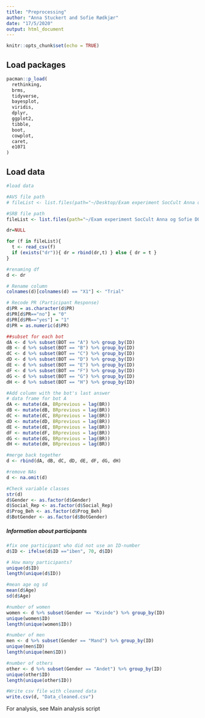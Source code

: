 ---
title: "Preprocessing"
author: "Anna Stuckert and Sofie Rødkjær"
date: "17/5/2020"
output: html_document
---

```{r setup, include=FALSE}
knitr::opts_chunk$set(echo = TRUE)
```
## Load packages
```{r cars}
pacman::p_load(
  rethinking,
  brms,
  tidyverse,
  bayesplot,
  viridis,
  dplyr, 
  ggplot2,
  tibble, 
  boot,
  cowplot,
  caret,
  e1071
)

```

## Load data

```{r pressure, echo=FALSE}
#load data

#AVS file path
# fileList <- list.files(path="~/Desktop/Exam experiment SocCult Anna og Sofie/Data_Virksomhedsprojekt2/",pattern='*.csv',full.names = TRUE)

#SRB file path
fileList <- list.files(path="~/Exam experiment SocCult Anna og Sofie DONE/Data_Virksomhedsprojekt/",pattern='*.csv',full.names = TRUE)

dr=NULL

for (f in fileList){
  t <- read_csv(f)
  if (exists("dr")){ dr = rbind(dr,t) } else { dr = t }
}

#renaming df
d <- dr

# Rename column
colnames(d)[colnames(d) == "X1"] <- "Trial"

# Recode PR (Participant Response)
d$PR = as.character(d$PR)
d$PR[d$PR=="no"] = "0"
d$PR[d$PR=="yes"] = "1"
d$PR = as.numeric(d$PR)

##subset for each bot
dA <- d %>% subset(BOT == "A") %>% group_by(ID)
dB <- d %>% subset(BOT == "B") %>% group_by(ID)
dC <- d %>% subset(BOT == "C") %>% group_by(ID)
dD <- d %>% subset(BOT == "D") %>% group_by(ID)
dE <- d %>% subset(BOT == "E") %>% group_by(ID)
dF <- d %>% subset(BOT == "F") %>% group_by(ID)
dG <- d %>% subset(BOT == "G") %>% group_by(ID)
dH <- d %>% subset(BOT == "H") %>% group_by(ID)

#Add column with the bot's last answer
# data frame for bot A
dA <- mutate(dA, BRprevious = lag(BR))
dB <- mutate(dB, BRprevious = lag(BR))
dC <- mutate(dC, BRprevious = lag(BR))
dD <- mutate(dD, BRprevious = lag(BR))
dE <- mutate(dE, BRprevious = lag(BR))
dF <- mutate(dF, BRprevious = lag(BR))
dG <- mutate(dG, BRprevious = lag(BR))
dH <- mutate(dH, BRprevious = lag(BR))

#merge back together
d <- rbind(dA, dB, dC, dD, dE, dF, dG, dH)

#remove NAs
d <- na.omit(d) 

#Check variable classes
str(d)
d$Gender <- as.factor(d$Gender)
d$Social_Rep <- as.factor(d$Social_Rep)
d$Prog_Beh <- as.factor(d$Prog_Beh)
d$BotGender <- as.factor(d$BotGender)
```

##### Information about participants

```{r}
#fix one participant who did not use an ID-number
d$ID <- ifelse(d$ID =="iben", 70, d$ID)

# How many participants?
unique(d$ID)
length(unique(d$ID))

#mean age og sd
mean(d$Age)
sd(d$Age)

#number of women
women <- d %>% subset(Gender == "Kvinde") %>% group_by(ID)
unique(women$ID)
length(unique(women$ID))

#number of men
men <- d %>% subset(Gender == "Mand") %>% group_by(ID)
unique(men$ID)
length(unique(men$ID))

#number of others
other <- d %>% subset(Gender == "Andet") %>% group_by(ID)
unique(other$ID)
length(unique(other$ID))

#Write csv file with cleaned data
write.csv(d, "Data_cleaned.csv")
```

For analysis, see Main analysis script